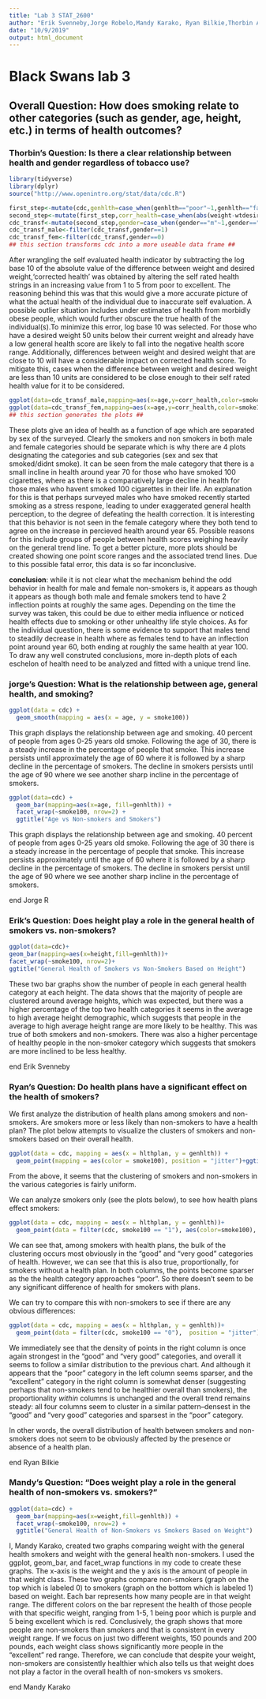 ```yaml
---
title: "Lab 3 STAT_2600"
author: "Erik Svenneby,Jorge Robelo,Mandy Karako, Ryan Bilkie,Thorbin Atwell-Donaghey"
date: "10/9/2019"
output: html_document
---
```

# Black Swans lab 3
## Overall Question: How does smoking relate to other categories (such as gender, age, height, etc.) in terms of health outcomes?


### Thorbin's Question: Is there a clear relationship between health and gender regardless of tobacco use? 
```r
library(tidyverse)
library(dplyr)
source("http://www.openintro.org/stat/data/cdc.R")
```
```r
first_step<-mutate(cdc,genhlth=case_when(genhlth=="poor"~1,genhlth=="fair"~2,genhlth=="good"~3,genhlth=="very good"~4,genhlth=="excellent"~5))
second_step<-mutate(first_step,corr_health=case_when(abs(weight-wtdesire)==0~genhlth,abs(weight-wtdesire)<=10~genhlth,abs(weight-wtdesire)>10~genhlth-log(abs(weight-wtdesire),10)))
cdc_transf<-mutate(second_step,gender=case_when(gender=="m"~1,gender=="f"~0),smoke100=case_when(smoke100==TRUE~"100 cig.club",smoke100==0~"non-smoker"))
cdc_transf_male<-filter(cdc_transf,gender==1)
cdc_transf_fem<-filter(cdc_transf,gender==0)
## this section transforms cdc into a more useable data frame ##
```

After wrangling the self evaluated health indicator by subtracting the log base 10 of the absolute value of the difference between weight and desired weight,'corrected health' was obtained by altering the self rated health strings in an increasing value from 1 to 5 from poor to excellent. The reasoning behind this was that this would give a more accurate picture of what the actual health of the individual due to inaccurate self evaluation. A possible outlier situation includes under estimates of health from morbidly obese people, which would further obscure the true health of the individual(s).To minimize this error, log base 10 was selected. For those who have a desired weight 50 units below their current weight and already have a low general health score are likely to fall into the negative health score range. Additionally, differences between weight and desired weight that are close to 10 will have a considerable impact on corrected health score. To mitigate this, cases when the difference between weight and desired weight are less than 10 units are considered to be close enough to their self rated health value for it to be considered.

```r
ggplot(data=cdc_transf_male,mapping=aes(x=age,y=corr_health,color=smoke100))+geom_point()+geom_smooth(color="black")+facet_wrap(~smoke100)+ggtitle("A plot comparing male smokers to male non-smokers")+labs(y="Corrected health value",x= "age (years)")+theme(legend.title=element_blank())
ggplot(data=cdc_transf_fem,mapping=aes(x=age,y=corr_health,color=smoke100))+geom_point()+geom_smooth(color="black")+facet_wrap(~smoke100)+ggtitle("A plot comparing female smokers to female non-smokers")+labs(y="Corrected health value",x= "age (years)")+theme(legend.title=element_blank())
## this section generates the plots ##
```

  These plots give an idea of health as a function of age which are separated by sex of the surveyed. Clearly the smokers and non smokers in both male and female categories should be separate which is why there are 4 plots designating the categories and sub categories (sex and sex that smoked/didnt smoke).
It can be seen from the male category that there is a small incline in health around year 70 for those who have smoked 100 cigarettes, where as there is a comparatively large decline in health for those males who havent smoked 100 cigarettes in their life. An explanation for this is that perhaps surveyed males who have smoked recently started smoking as a stress respone, leading to under exaggerated general health perception, to the degree of defeating the health correction. It is interesting that this behavior is not seen in the female category where they both tend to agree on the increase in percieved health around year 65. Possible reasons for this include groups of people between health scores weighing heavily on the general trend line. To get a better picture, more plots should be created showing one point score ranges and the associated trend lines. Due to this possible fatal error, this data is so far inconclusive.

__conclusion__: while it is not clear what the mechanism behind the odd behavior in health for male and female non-smokers is, it appears as though it appears as though both male and female smokers tend to have 2 inflection points at roughly the same ages. Depending on the time the survey was taken, this could be due to either media influence or noticed health effects due to smoking or other unhealthy life style choices. As for the individual question, there is some evidence to support that males tend to steadily decrease in health where as females tend to have an inflection point around year 60, both ending at roughly the same health at year 100. To draw any well construted conclusions, more in-depth plots of each eschelon of health need to be analyzed and fitted with a unique trend line.

### jorge's Question: What is the relationship between age, general health, and smoking?
```r
ggplot(data = cdc) + 
  geom_smooth(mapping = aes(x = age, y = smoke100))
```

This graph displays the relationship between age and smoking. 40 percent of people from ages 0-25 years old smoke. 
Following the age of 30, there is a steady increase in the percentage of people that smoke. 
This increase persists until approximately the age of 60 where it is followed by a sharp decline in the percentage of smokers. 
The decline in smokers persists until the age of 90 where we see another sharp incline in the percentage of smokers. 

```r
ggplot(data=cdc) +
  geom_bar(mapping=aes(x=age, fill=genhlth)) +
  facet_wrap(~smoke100, nrow=2) +
  ggtitle("Age vs Non-smokers and Smokers")
```

This graph displays the relationship between age and smoking. 40 percent of people from ages 0-25 years old smoke. 
Following the age of 30 there is a steady increase in the percentage of people that smoke. 
This increase persists approximately until the age of 60 where it is followed by a sharp decline in the percentage of smokers. 
The decline in smokers persist until the age of 90 where we see another sharp incline in the percentage of smokers. 

end Jorge R

### Erik's Question: Does height play a role in the general health of smokers vs. non-smokers?
```r
ggplot(data=cdc)+
geom_bar(mapping=aes(x=height,fill=genhlth))+
facet_wrap(~smoke100, nrow=2)+
ggtitle("General Health of Smokers vs Non-Smokers Based on Height")
```

These two bar graphs show the number of people in each general health category at each height. The data shows that the majority of 
people are clustered around average heights, which was expected, but there was a higher percentage of the top two health categories it 
seems in the average to high average height demographic, which suggests that people in the average to high average height range are 
more likely to be healthy. This was true of both smokers and non-smokers. There was also a higher percentage of healthy people in the 
non-smoker category which suggests that smokers are more inclined to be less healthy. 

end Erik Svenneby


### Ryan's Question: Do health plans have a significant effect on the health of smokers?


We first analyze the distribution of health plans among smokers and non-smokers. Are smokers more or less likely than non-smokers to have a health plan? The plot below attempts to visualize the clusters of smokers and non-smokers based on their overall health.


```r
ggplot(data = cdc, mapping = aes(x = hlthplan, y = genhlth)) +
  geom_point(mapping = aes(color = smoke100), position = "jitter")+ggtitle("Smokers and Non-Smokers")
```


From the above, it seems that the clustering of smokers and non-smokers in the various categories is fairly uniform. 

We can analyze smokers only (see the plots below), to see how health plans effect smokers:


```r
ggplot(data = cdc, mapping = aes(x = hlthplan, y = genhlth))+
  geom_point(data = filter(cdc, smoke100 == "1"), aes(color=smoke100),  position = "jitter", show.legend = FALSE)+ggtitle("Smokers Only")
```


We can see that, among smokers with health plans, the bulk of the clustering occurs most obviously in the "good" and "very good" categories of health. However, we can see that this is also true, proportionally, for smokers without a health plan. In both columns, the points become sparser as the the health category approaches "poor". So there doesn't seem to be any significant difference of health for smokers with plans.  

We can try to compare this with non-smokers to see if there are any obvious differences:

```r
ggplot(data = cdc, mapping = aes(x = hlthplan, y = genhlth))+
  geom_point(data = filter(cdc, smoke100 == "0"),  position = "jitter")+ggtitle("Non-Smokers Only")
```



We immediately see that the density of points in the right column is once again strongest in the "good" and "very good" categories, and overall it seems to follow a similar distribution to the previous chart. And although it appears that the "poor" category in the left column seems sparser, and the "excellent" category in the right column is somewhat denser (suggesting perhaps that non-smokers tend to be healthier overall than smokers), the proportionality *within* columns is unchanged and the overall trend remains steady: all four columns seem to cluster in a similar pattern--densest in the "good" and "very good" categories and sparsest in the "poor" category.

In other words, the overall distribution of health between smokers and non-smokers does not seem to be obviously affected by the presence or absence of a health plan.

end Ryan Bilkie


### Mandy's Question: "Does weight play a role in the general health of non-smokers vs. smokers?"
```R
ggplot(data=cdc) + 
  geom_bar(mapping=aes(x=weight,fill=genhlth)) +
  facet_wrap(~smoke100, nrow=2) +
  ggtitle("General Health of Non-Smokers vs Smokers Based on Weight")
```

I, Mandy Karako, created two graphs comparing weight with the general health smokers and weight with the general health non-smokers. I used the ggplot, geom_bar, and facet_wrap functions in my code to create these graphs. The x-axis is the weight and the y axis is the amount of people in that weight class. These two graphs compare non-smokers (graph on the top which is labeled 0) to smokers (graph on the bottom which is labeled 1) based on weight. Each bar represents how many 
  people are in that weight range. The different colors on the bar represent the health of those people with that specific weight, ranging from 1-5, 1 being poor which is purple
  and 5 being excellent which is red. Conclusively, the graph shows that more people are non-smokers than smokers and that is consistent in every weight range. 
  If we focus on just two different weights, 150 pounds and 200 pounds, each weight class shows significantly more people in the "excellent" red range. 
  Therefore, we can conclude that despite your weight, non-smokers are consistently healthier which also tells us that weight does not play a factor in the overall health of non-smokers vs smokers. 

  end Mandy Karako 
